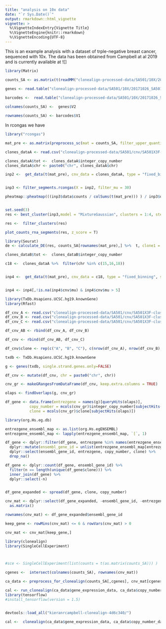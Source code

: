 ```yaml
---
title: "analysis on 10x data"
date: "`r Sys.Date()`"
output: rmarkdown::html_vignette
vignette: >
  %\VignetteIndexEntry{Vignette Title}
  %\VignetteEngine{knitr::rmarkdown}
  %\VignetteEncoding{UTF-8}
---
```


This is an example analysis with a dataset of trple-negative breast cancer, sequenced with 10x. The data has been obtained from Campbell at al 2019 and is currently available at ![]  


```r

library(Matrix)

counts_SA <- as.matrix(t(readMM("clonealign-processed-data/SA501/10X/20171026_SA501X2XB00096/outs/filtered_gene_bc_matrices/hg19/matrix.mtx")))

genes <- read.table("clonealign-processed-data/SA501/10X/20171026_SA501X2XB00096/outs/filtered_gene_bc_matrices/hg19/genes.tsv")
  
barcodes <-  read.table("clonealign-processed-data/SA501/10X/20171026_SA501X2XB00096/outs/filtered_gene_bc_matrices/hg19/barcodes.tsv")

colnames(counts_SA) <-  genes$V2

rownames(counts_SA) <- barcodes$V1

```

In rcongas we have 

```r

library("rcongas")

mat_pre <- as.matrix(preprocess_sc(mat = counts_SA, filter_upper_quantile = T, perc_cells_gene_expr = 0.05,upper_quantile = 0.95))
```


```r

clones_dataA <- read.csv("clonealign-processed-data/SA501/cnv/SA501X3F-cluster_A.segments.csv")[,c(1,2,3,7)]

clones_dataA$tot <-  clones_dataA$integer_copy_number
clones_dataA$chr <- paste0("chr", clones_dataA$chr)

inp2 <-  get_data(t(mat_pre), cnv_data = clones_dataA, type = "fixed_binning", startsWithchr = F,  correct_bins = T, genome = "hg19")


inp3 <- filter_segments.rcongas(X = inp2, filter_mu = 30)

pheatmap::pheatmap(((inp3$data$counts / colSums(t(mat_pre))) ) / inp3$data$cnv$ploidy_real, show_rownames = F, show_colnames = T, cluster_cols = F, cutree_rows = 2)



```



```r
set.seed(3)
res <- best_cluster(inp3,model = "MixtureGaussian", clusters = 1:4, steps = 600, lr = 0.01, param_list = list("theta_scale" = 3.2, "theta_rate" = 1, "cnv_var" = 0.50) , method = "BIC", filt_merge = 0.8, MAP = T, posteriors = F)

res <-  filter_clusters(res)
```



```r

plot_counts_rna_segments(res, z_score = T)

```

```r
library(Seurat)
de <- calculate_DE(res, counts_SA[rownames(mat_pre),] %>%  t, clone1 = "1", clone2 = "2", method = "DESeq2")
```



```r
clones_dataB$tot <-  clones_dataB$integer_copy_number

c18 <-  clones_dataA %>%  filter(chr %in% c(15,16,18)) 


inp4 <-  get_data(t(mat_pre), cnv_data = c18, type = "fixed_binning", startsWithchr = F, correct_bins = F, genome = "hg19")


inp4 <- inp4[,!is.na(inp4$cnv$mu) & inp4$cnv$mu > 5]

```




```r
library(TxDb.Hsapiens.UCSC.hg19.knownGene)
library(Rfast)

df_cnv_A <- read.csv("clonealign-processed-data/SA501/cnv/SA501X3F-cluster_A.segments.csv")
df_cnv_B <- read.csv("clonealign-processed-data/SA501/cnv/SA501X3F-cluster_B.segments.csv")
df_cnv_C <- read.csv("clonealign-processed-data/SA501/cnv/SA501X3F-cluster_C.segments.csv")

df_cnv_AB <- rbind(df_cnv_A, df_cnv_B)

df_cnv <- rbind(df_cnv_AB, df_cnv_C)

df_cnv$clone <- rep(c("A", "B", "C"), c(nrow(df_cnv_A), nrow(df_cnv_B), nrow(df_cnv_C)))

txdb <- TxDb.Hsapiens.UCSC.hg19.knownGene

g <- genes(txdb, single.strand.genes.only=FALSE)

df_cnv <- mutate(df_cnv, chr = paste0("chr", chr))

cnv_gr <- makeGRangesFromDataFrame(df_cnv, keep.extra.columns = TRUE)

olaps <- findOverlaps(g, cnv_gr)

df_gene <- data.frame(entrezgene = names(g)[queryHits(olaps)], 
           copy_number = mcols(cnv_gr)$integer_copy_number[subjectHits(olaps)],
           clone = mcols(cnv_gr)$clone[subjectHits(olaps)])

library(org.Hs.eg.db)

entrezgene_ensembl_map <- as.list(org.Hs.egENSEMBL)
entrezgene_ensembl_map <- lapply(entrezgene_ensembl_map, `[`, 1)

df_gene <- dplyr::filter(df_gene, entrezgene %in% names(entrezgene_ensembl_map)) %>% 
  dplyr::mutate(ensembl_gene_id = unlist(entrezgene_ensembl_map[entrezgene])) %>% 
  dplyr::select(ensembl_gene_id, entrezgene, copy_number, clone) %>% 
  drop_na()

df_gene <- dplyr::count(df_gene, ensembl_gene_id) %>% 
  filter(n == length(unique(df_gene$clone))) %>% 
  inner_join(df_gene) %>% 
  dplyr::select(-n)


df_gene_expanded <- spread(df_gene, clone, copy_number)

cnv_mat <- dplyr::select(df_gene_expanded, -ensembl_gene_id, -entrezgene) %>% 
  as.matrix()

rownames(cnv_mat) <- df_gene_expanded$ensembl_gene_id

keep_gene <- rowMins(cnv_mat) <= 6 & rowVars(cnv_mat) > 0

cnv_mat <- cnv_mat[keep_gene,]

```


```r


library(clonealign)
library(SingleCellExperiment)



#sce <- SingleCellExperiment(list(counts = t(as.matrix(counts_SA))) )

cgenes <-  intersect(colnames(counts_SA), rownames(cnv_mat))

ca_data <- preprocess_for_clonealign(counts_SA[,cgenes], cnv_mat[cgenes,])

cal <- run_clonealign(ca_data$gene_expression_data, ca_data$copy_number_data)
library(tensorflow)
#install_tensorflow(version = 1.5)


devtools::load_all("kieranrcampbell-clonealign-4d6c340/")

cal <-  clonealign(ca_data$gene_expression_data, ca_data$copy_number_data)

```

